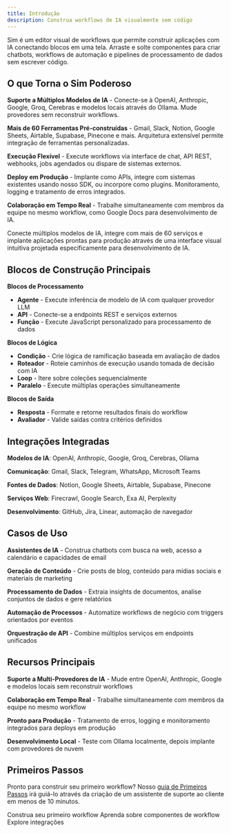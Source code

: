 ```yaml
---
title: Introdução
description: Construa workflows de IA visualmente sem código
---
```



Sim é um editor visual de workflows que permite construir aplicações com IA conectando blocos em uma tela. Arraste e solte componentes para criar chatbots, workflows de automação e pipelines de processamento de dados sem escrever código.

## O que Torna o Sim Poderoso

**Suporte a Múltiplos Modelos de IA** - Conecte-se à OpenAI, Anthropic, Google, Groq, Cerebras e modelos locais através do Ollama. Mude provedores sem reconstruir workflows.

**Mais de 60 Ferramentas Pré-construídas** - Gmail, Slack, Notion, Google Sheets, Airtable, Supabase, Pinecone e mais. Arquitetura extensível permite integração de ferramentas personalizadas.

**Execução Flexível** - Execute workflows via interface de chat, API REST, webhooks, jobs agendados ou dispare de sistemas externos.

**Deploy em Produção** - Implante como APIs, integre com sistemas existentes usando nosso SDK, ou incorpore como plugins. Monitoramento, logging e tratamento de erros integrados.

**Colaboração em Tempo Real** - Trabalhe simultaneamente com membros da equipe no mesmo workflow, como Google Docs para desenvolvimento de IA.

Conecte múltiplos modelos de IA, integre com mais de 60 serviços e implante aplicações prontas para produção através de uma interface visual intuitiva projetada especificamente para desenvolvimento de IA.

## Blocos de Construção Principais

**Blocos de Processamento**

- **Agente** - Execute inferência de modelo de IA com qualquer provedor LLM
- **API** - Conecte-se a endpoints REST e serviços externos  
- **Função** - Execute JavaScript personalizado para processamento de dados

**Blocos de Lógica**

- **Condição** - Crie lógica de ramificação baseada em avaliação de dados
- **Roteador** - Roteie caminhos de execução usando tomada de decisão com IA
- **Loop** - Itere sobre coleções sequencialmente
- **Paralelo** - Execute múltiplas operações simultaneamente

**Blocos de Saída**

- **Resposta** - Formate e retorne resultados finais do workflow
- **Avaliador** - Valide saídas contra critérios definidos

## Integrações Integradas

**Modelos de IA**: OpenAI, Anthropic, Google, Groq, Cerebras, Ollama

**Comunicação**: Gmail, Slack, Telegram, WhatsApp, Microsoft Teams

**Fontes de Dados**: Notion, Google Sheets, Airtable, Supabase, Pinecone

**Serviços Web**: Firecrawl, Google Search, Exa AI, Perplexity

**Desenvolvimento**: GitHub, Jira, Linear, automação de navegador

## Casos de Uso

**Assistentes de IA** - Construa chatbots com busca na web, acesso a calendário e capacidades de email

**Geração de Conteúdo** - Crie posts de blog, conteúdo para mídias sociais e materiais de marketing

**Processamento de Dados** - Extraia insights de documentos, analise conjuntos de dados e gere relatórios

**Automação de Processos** - Automatize workflows de negócio com triggers orientados por eventos

**Orquestração de API** - Combine múltiplos serviços em endpoints unificados

## Recursos Principais

**Suporte a Multi-Provedores de IA** - Mude entre OpenAI, Anthropic, Google e modelos locais sem reconstruir workflows

**Colaboração em Tempo Real** - Trabalhe simultaneamente com membros da equipe no mesmo workflow

**Pronto para Produção** - Tratamento de erros, logging e monitoramento integrados para deploys em produção

**Desenvolvimento Local** - Teste com Ollama localmente, depois implante com provedores de nuvem

## Primeiros Passos

Pronto para construir seu primeiro workflow? Nosso [guia de Primeiros Passos](/getting-started) irá guiá-lo através da criação de um assistente de suporte ao cliente em menos de 10 minutos.

<Cards>
  <Card title="Primeiros Passos" href="/getting-started">
    Construa seu primeiro workflow
  </Card>
  <Card title="Blocos" href="/blocks">
    Aprenda sobre componentes de workflow
  </Card>
  <Card title="Ferramentas" href="/tools">
    Explore integrações
  </Card>
</Cards>
